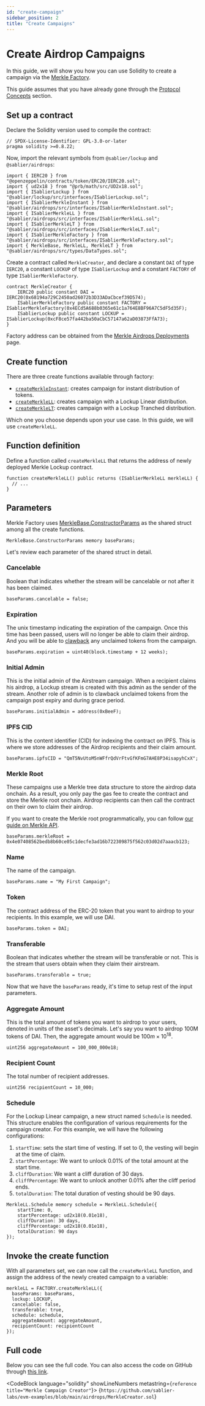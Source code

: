 ```yaml
---
id: "create-campaign"
sidebar_position: 2
title: "Create Campaigns"
---
```



# Create Airdrop Campaigns

In this guide, we will show you how you can use Solidity to create a campaign via the
[Merkle Factory](/reference/airdrops/contracts/contract.SablierMerkleFactory).

This guide assumes that you have already gone through the [Protocol Concepts](/concepts/airdrops) section.

<CautionNonProduction />

## Set up a contract

Declare the Solidity version used to compile the contract:

```solidity
// SPDX-License-Identifier: GPL-3.0-or-later
pragma solidity >=0.8.22;
```

Now, import the relevant symbols from `@sablier/lockup` and `@sablier/airdrops`:

```solidity
import { IERC20 } from "@openzeppelin/contracts/token/ERC20/IERC20.sol";
import { ud2x18 } from "@prb/math/src/UD2x18.sol";
import { ISablierLockup } from "@sablier/lockup/src/interfaces/ISablierLockup.sol";
import { ISablierMerkleInstant } from "@sablier/airdrops/src/interfaces/ISablierMerkleInstant.sol";
import { ISablierMerkleLL } from "@sablier/airdrops/src/interfaces/ISablierMerkleLL.sol";
import { ISablierMerkleLT } from "@sablier/airdrops/src/interfaces/ISablierMerkleLT.sol";
import { ISablierMerkleFactory } from "@sablier/airdrops/src/interfaces/ISablierMerkleFactory.sol";
import { MerkleBase, MerkleLL, MerkleLT } from "@sablier/airdrops/src/types/DataTypes.sol";
```

Create a contract called `MerkleCreator`, and declare a constant `DAI` of type `IERC20`, a constant `LOCKUP` of type
`ISablierLockup` and a constant `FACTORY` of type `ISablierMerkleFactory`.

```solidity
contract MerkleCreator {
    IERC20 public constant DAI = IERC20(0x68194a729C2450ad26072b3D33ADaCbcef39D574);
    ISablierMerkleFactory public constant FACTORY = ISablierMerkleFactory(0x4ECd5A688b0365e61c1a764E8BF96A7C5dF5d35F);
    ISablierLockup public constant LOCKUP = ISablierLockup(0xcF8ce57fa442ba50aCbC57147a62aD03873FfA73);
}
```

<HardcodedDemonstration protocol="Lockup" />

Factory address can be obtained from the [Merkle Airdrops Deployments](/guides/airdrops/deployments) page.

## Create function

There are three create functions available through factory:

- [`createMerkleInstant`](/reference/airdrops/contracts/contract.SablierMerkleFactory#createmerkleinstant): creates
  campaign for instant distribution of tokens.
- [`createMerkleLL`](/reference/airdrops/contracts/contract.SablierMerkleFactory#createmerklell): creates campaign with
  a Lockup Linear distribution.
- [`createMerkleLT`](/reference/airdrops/contracts/contract.SablierMerkleFactory#createmerklelt): creates campaign with
  a Lockup Tranched distribution.

Which one you choose depends upon your use case. In this guide, we will use `createMerkleLL`.

## Function definition

Define a function called `createMerkleLL` that returns the address of newly deployed Merkle Lockup contract.

```solidity
function createMerkleLL() public returns (ISablierMerkleLL merkleLL) {
  // ...
}
```

## Parameters

Merkle Factory uses
[MerkleBase.ConstructorParams](/reference/airdrops/contracts/types/library.MerkleBase#constructorparams) as the shared
struct among all the create functions.

```solidity
MerkleBase.ConstructorParams memory baseParams;
```

Let's review each parameter of the shared struct in detail.

### Cancelable

Boolean that indicates whether the stream will be cancelable or not after it has been claimed.

```solidity
baseParams.cancelable = false;
```

### Expiration

The unix timestamp indicating the expiration of the campaign. Once this time has been passed, users will no longer be
able to claim their airdrop. And you will be able to
[clawback](/reference/airdrops/contracts/abstracts/abstract.SablierMerkleBase#clawback) any unclaimed tokens from the
campaign.

```solidity
baseParams.expiration = uint40(block.timestamp + 12 weeks);
```

### Initial Admin

This is the initial admin of the Airstream campaign. When a recipient claims his airdrop, a Lockup stream is created
with this admin as the sender of the stream. Another role of admin is to clawback unclaimed tokens from the campaign
post expiry and during grace period.

```solidity
baseParams.initialAdmin = address(0xBeeF);
```

### IPFS CID

This is the content identifier (CID) for indexing the contract on IPFS. This is where we store addresses of the Airdrop
recipients and their claim amount.

```solidity
baseParams.ipfsCID = "QmT5NvUtoM5nWFfrQdVrFtvGfKFmG7AHE8P34isapyhCxX";
```

### Merkle Root

These campaigns use a Merkle tree data structure to store the airdrop data onchain. As a result, you only pay the gas
fee to create the contract and store the Merkle root onchain. Airdrop recipients can then call the contract on their own
to claim their airdrop.

If you want to create the Merkle root programmatically, you can follow
[our guide on Merkle API](/api/airdrops/merkle-api/overview).

```solidity
baseParams.merkleRoot = 0x4e07408562bedb8b60ce05c1decfe3ad16b722309875f562c03d02d7aaacb123;
```

### Name

The name of the campaign.

```solidity
baseParams.name = "My First Campaign";
```

### Token

The contract address of the ERC-20 token that you want to airdrop to your recipients. In this example, we will use DAI.

```solidity
baseParams.token = DAI;
```

### Transferable

Boolean that indicates whether the stream will be transferable or not. This is the stream that users obtain when they
claim their airstream.

```solidity
baseParams.transferable = true;
```

Now that we have the `baseParams` ready, it's time to setup rest of the input parameters.

### Aggregate Amount

This is the total amount of tokens you want to airdrop to your users, denoted in units of the asset's decimals. Let's
say you want to airdrop 100M tokens of DAI. Then, the aggregate amount would be $100m\times 10^{18}$.

```solidity
uint256 aggregateAmount = 100_000_000e18;
```

### Recipient Count

The total number of recipient addresses.

```solidity
uint256 recipientCount = 10_000;
```

### Schedule

For the Lockup Linear campaign, a new struct named `Schedule` is needed. This structure enables the configuration of
various requirements for the campaign creator. For this example, we will have the following configurations:

1. `startTime`: sets the start time of vesting. If set to 0, the vesting will begin at the time of claim.
2. `startPercentage`: We want to unlock 0.01% of the total amount at the start time.
3. `cliffDuration`: We want a cliff duration of 30 days.
4. `cliffPercentage`: We want to unlock another 0.01% after the cliff period ends.
5. `totalDuration`: The total duration of vesting should be 90 days.

```solidity
MerkleLL.Schedule memory schedule = MerkleLL.Schedule({
    startTime: 0,
    startPercentage: ud2x18(0.01e18),
    cliffDuration: 30 days,
    cliffPercentage: ud2x18(0.01e18),
    totalDuration: 90 days
});
```

## Invoke the create function

With all parameters set, we can now call the `createMerkleLL` function, and assign the address of the newly created
campaign to a variable:

```solidity
merkleLL = FACTORY.createMerkleLL({
  baseParams: baseParams,
  lockup: LOCKUP,
  cancelable: false,
  transferable: true,
  schedule: schedule,
  aggregateAmount: aggregateAmount,
  recipientCount: recipientCount
});

```

## Full code

Below you can see the full code. You can also access the code on GitHub through
[this link](https://github.com/sablier-labs/evm-examples/blob/main/airdrops/MerkleCreator.sol).

<CodeBlock language="solidity" showLineNumbers metastring={`reference title="Merkle Campaign Creator"`}>
  {`https://github.com/sablier-labs/evm-examples/blob/main/airdrops/MerkleCreator.sol`}
</CodeBlock>

